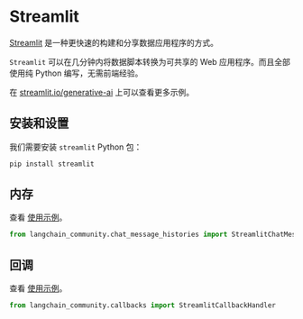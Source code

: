 # Streamlit

[Streamlit](https://streamlit.io/) 是一种更快速的构建和分享数据应用程序的方式。

`Streamlit` 可以在几分钟内将数据脚本转换为可共享的 Web 应用程序。而且全部使用纯 Python 编写，无需前端经验。

在 [streamlit.io/generative-ai](https://streamlit.io/generative-ai) 上可以查看更多示例。

## 安装和设置

我们需要安装 `streamlit` Python 包：

```bash
pip install streamlit
```

## 内存

查看 [使用示例](/docs/integrations/memory/streamlit_chat_message_history)。

```python
from langchain_community.chat_message_histories import StreamlitChatMessageHistory
```

## 回调

查看 [使用示例](/docs/integrations/callbacks/streamlit)。

```python
from langchain_community.callbacks import StreamlitCallbackHandler
```